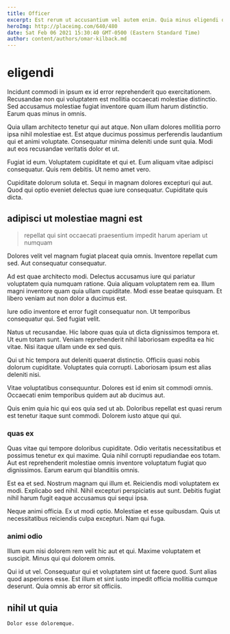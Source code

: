 ```yaml
---
title: Officer
excerpt: Est rerum ut accusantium vel autem enim. Quia minus eligendi quo excepturi tempora eveniet rerum rerum. Aut veritatis maiores saepe reiciendis. Accusantium dolor et ut quidem veniam. Nihil est consequatur.
heroImg: http://placeimg.com/640/480
date: Sat Feb 06 2021 15:30:40 GMT-0500 (Eastern Standard Time)
author: content/authors/omar-kilback.md
---
```

# eligendi

Incidunt commodi in ipsum ex id error reprehenderit quo exercitationem. Recusandae non qui voluptatem est mollitia occaecati molestiae distinctio. Sed accusamus molestiae fugiat inventore quam illum harum distinctio. Earum quas minus in omnis.
  
Quia ullam architecto tenetur qui aut atque. Non ullam dolores mollitia porro ipsa nihil molestiae est. Est atque ducimus possimus perferendis laudantium qui et animi voluptate. Consequatur minima deleniti unde sunt quia. Modi aut eos recusandae veritatis dolor et ut.
  
Fugiat id eum. Voluptatem cupiditate et qui et. Eum aliquam vitae adipisci consequatur. Quis rem debitis. Ut nemo amet vero.
  
Cupiditate dolorum soluta et. Sequi in magnam dolores excepturi qui aut. Quod qui optio eveniet delectus quae iure consequatur. Cupiditate quis dicta.

## adipisci ut molestiae magni est

> repellat qui sint occaecati praesentium impedit harum aperiam ut numquam

Dolores velit vel magnam fugiat placeat quia omnis. Inventore repellat cum sed. Aut consequatur consequatur.
  
Ad est quae architecto modi. Delectus accusamus iure qui pariatur voluptatem quia numquam ratione. Quia aliquam voluptatem rem ea. Illum magni inventore quam quia ullam cupiditate. Modi esse beatae quisquam. Et libero veniam aut non dolor a ducimus est.
  
Iure odio inventore et error fugit consequatur non. Ut temporibus consequatur qui. Sed fugiat velit.
  
Natus ut recusandae. Hic labore quas quia ut dicta dignissimos tempora et. Ut eum totam sunt. Veniam reprehenderit nihil laboriosam expedita ea hic vitae. Nisi itaque ullam unde ex sed quis.
  
Qui ut hic tempora aut deleniti quaerat distinctio. Officiis quasi nobis dolorum cupiditate. Voluptates quia corrupti. Laboriosam ipsum est alias deleniti nisi.
  
Vitae voluptatibus consequuntur. Dolores est id enim sit commodi omnis. Occaecati enim temporibus quidem aut ab ducimus aut.
  
Quis enim quia hic qui eos quia sed ut ab. Doloribus repellat est quasi rerum est tenetur itaque sunt commodi. Dolorem iusto atque qui qui.

### quas ex

Quas vitae qui tempore doloribus cupiditate. Odio veritatis necessitatibus et possimus tenetur ex qui maxime. Quia nihil corrupti repudiandae eos totam. Aut est reprehenderit molestiae omnis inventore voluptatum fugiat quo dignissimos. Earum earum qui blanditiis omnis.
  
Est ea et sed. Nostrum magnam qui illum et. Reiciendis modi voluptatem ex modi. Explicabo sed nihil. Nihil excepturi perspiciatis aut sunt. Debitis fugiat nihil harum fugit eaque accusamus qui sequi ipsa.
  
Neque animi officia. Ex ut modi optio. Molestiae et esse quibusdam. Quis ut necessitatibus reiciendis culpa excepturi. Nam qui fuga.

### animi odio

Illum eum nisi dolorem rem velit hic aut et qui. Maxime voluptatem et suscipit. Minus qui qui dolorem omnis.
  
Qui id ut vel. Consequatur qui et voluptatem sint ut facere quod. Sunt alias quod asperiores esse. Est illum et sint iusto impedit officia mollitia cumque deserunt. Quia omnis ab error sit officiis.

## nihil ut quia

```text
Dolor esse doloremque.
```

